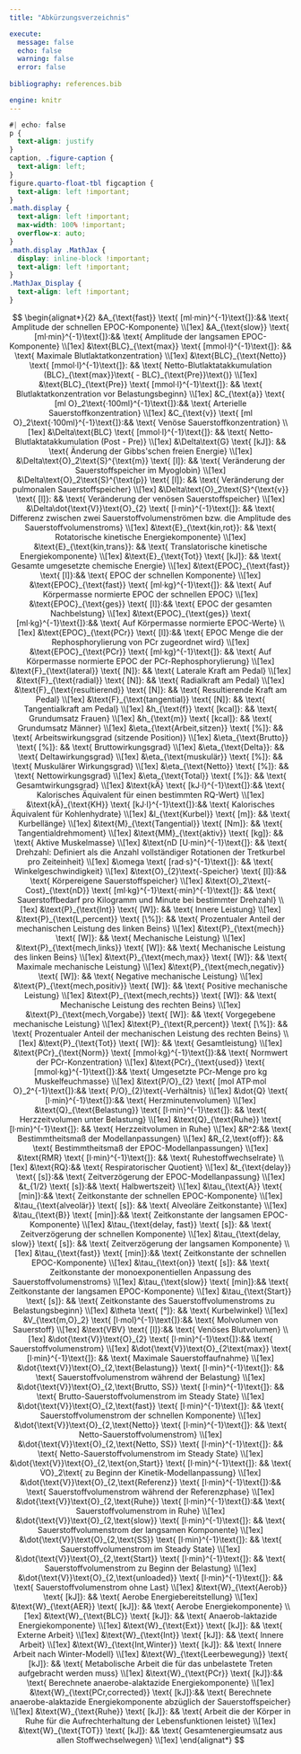 ```yaml
---
title: "Abkürzungsverzeichnis"

execute:
  message: false
  echo: false
  warning: false
  error: false
  
bibliography: references.bib

engine: knitr
---
```

```css
#| echo: false
p {
  text-align: justify
}
caption, .figure-caption {
  text-align: left;
}
figure.quarto-float-tbl figcaption {
  text-align: left !important;
}
.math.display {
  text-align: left !important;
  max-width: 100% !important;
  overflow-x: auto;
}
.math.display .MathJax {
  display: inline-block !important;
  text-align: left !important;
}
.MathJax_Display {
  text-align: left !important;
}

```

$$
\begin{alignat*}{2}
&A_{\text{fast}} \text{ [ml·min}^{-1}\text{]}:&& \text{ Amplitude der schnellen EPOC-Komponente} \\[1ex]
&A_{\text{slow}} \text{ [ml·min}^{-1}\text{]}:&& \text{ Amplitude der langsamen EPOC-Komponente} \\[1ex]
&\text{BLC}_{\text{max}} \text{ [mmol·l}^{-1}\text{]}: && \text{ Maximale Blutlaktatkonzentration} \\[1ex]
&\text{BLC}_{\text{Netto}} \text{ [mmol·l}^{-1}\text{]}: && \text{ Netto-Blutlaktatakkumulation (BLC}_{\text{max}}\text{ - BLC}_{\text{Pre}}\text{)} \\[1ex]
&\text{BLC}_{\text{Pre}} \text{ [mmol·l}^{-1}\text{]}: && \text{ Blutlaktatkonzentration vor Belastungsbeginn} \\[1ex]
&C_{\text{a}} \text{ [ml O}_2\text{·100ml}^{-1}\text{]}:&& \text{ Arterielle Sauerstoffkonzentration} \\[1ex]
&C_{\text{v}} \text{ [ml O}_2\text{·100ml}^{-1}\text{]}:&& \text{ Venöse Sauerstoffkonzentration} \\[1ex]
&\Delta\text{BLC} \text{ [mmol·l}^{-1}\text{]}: && \text{ Netto-Blutlaktatakkumulation (Post - Pre)} \\[1ex]
&\Delta\text{G} \text{ [kJ]}: && \text{ Änderung der Gibbs'schen freien Energie} \\[1ex]
&\Delta\text{O}_2\text{S}^{\text{m}} \text{ [l]}: && \text{ Veränderung der Sauerstoffspeicher im Myoglobin} \\[1ex]
&\Delta\text{O}_2\text{S}^{\text{p}} \text{ [l]}: && \text{ Veränderung der pulmonalen Sauerstoffspeicher} \\[1ex]
&\Delta\text{O}_2\text{S}^{\text{v}} \text{ [l]}: && \text{ Veränderung der venösen Sauerstoffspeicher} \\[1ex]
&\Delta\dot{\text{V}}\text{O}_{2} \text{ [l·min}^{-1}\text{]}: && \text{ Differenz zwischen zwei Sauerstoffvolumenströmen bzw. die Amplitude des Sauerstoffvolumenstroms} \\[1ex]
&\text{E}_{\text{kin,rot}}: && \text{ Rotatorische kinetische Energiekomponente} \\[1ex] 
&\text{E}_{\text{kin,trans}}: && \text{ Translatorische kinetische Energiekomponente} \\[1ex]
&\text{E}_{\text{Tot}} \text{ [kJ]}: && \text{ Gesamte umgesetzte chemische Energie} \\[1ex]
&\text{EPOC}_{\text{fast}} \text{ [l]}:&& \text{ EPOC der schnellen Komponente} \\[1ex]
&\text{EPOC}_{\text{fast}} \text{ [ml·kg}^{-1}\text{]}: && \text{ Auf Körpermasse normierte EPOC der schnellen EPOC} \\[1ex]
&\text{EPOC}_{\text{ges}} \text{ [l]}:&& \text{ EPOC der gesamten Nachbelstung} \\[1ex]
&\text{EPOC}_{\text{ges}} \text{ [ml·kg}^{-1}\text{]}:&& \text{ Auf Körpermasse normierte EPOC-Werte} \\[1ex]
&\text{EPOC}_{\text{PCr}} \text{ [l]}:&& \text{ EPOC Menge die der Rephosphorylierung von PCr zugeordnet wird} \\[1ex]
&\text{EPOC}_{\text{PCr}} \text{ [ml·kg}^{-1}\text{]}: && \text{ Auf Körpermasse normierte EPOC der PCr-Rephosphorylierung} \\[1ex]
&\text{F}_{\text{lateral}} \text{ [N]}: && \text{ Laterale Kraft am Pedal} \\[1ex]
&\text{F}_{\text{radial}} \text{ [N]}: && \text{ Radialkraft am Pedal} \\[1ex]
&\text{F}_{\text{resultierend}} \text{ [N]}: && \text{ Resultierende Kraft am Pedal} \\[1ex]
&\text{F}_{\text{tangential}} \text{ [N]}: && \text{ Tangentialkraft am Pedal} \\[1ex]
&h_{\text{f}} \text{ [kcal]}: && \text{ Grundumsatz Frauen} \\[1ex]
&h_{\text{m}} \text{ [kcal]}: && \text{ Grundumsatz Männer} \\[1ex]
&\eta_{\text{Arbeit,sitzen}} \text{ [%]}: && \text{ Arbeitswirkungsgrad (sitzende Position)} \\[1ex]
&\eta_{\text{Brutto}} \text{ [%]}: && \text{ Bruttowirkungsgrad} \\[1ex]
&\eta_{\text{Delta}}: && \text{ Deltawirkungsgrad} \\[1ex]
&\eta_{\text{muskulär}} \text{ [%]}: && \text{ Muskulärer Wirkungsgrad} \\[1ex]
&\eta_{\text{Netto}} \text{ [%]}: && \text{ Nettowirkungsgrad} \\[1ex]
&\eta_{\text{Total}} \text{ [%]}: && \text{ Gesamtwirkungsgrad} \\[1ex]
&\text{kÄ} \text{ [kJ·l}^{-1}\text{]}:&& \text{ Kalorisches Äquivalent für einen bestimmten RQ-Wert} \\[1ex]
&\text{kÄ}_{\text{KH}} \text{ [kJ·l}^{-1}\text{]}:&& \text{ Kalorisches Äquivalent für Kohlenhydrate} \\[1ex]
&l_{\text{Kurbel}} \text{ [m]}: && \text{ Kurbellänge} \\[1ex]
&\text{M}_{\text{Tangential}} \text{ [Nm]}: && \text{ Tangentialdrehmoment} \\[1ex]
&\text{MM}_{\text{aktiv}} \text{ [kg]}: && \text{ Aktive Muskelmasse} \\[1ex]
&\text{nD [U·min}^{-1}\text{]}: && \text{ Drehzahl: Definiert als die Anzahl vollständiger Rotationen der Tretkurbel pro Zeiteinheit} \\[1ex]
&\omega \text{ [rad·s}^{-1}\text{]}: && \text{ Winkelgeschwindigkeit} \\[1ex]
&\text{O}_{2}\text{-Speicher} \text{ [l]}:&& \text{ Körpereigene Sauerstoffspeicher} \\[1ex]
&\text{O}_2\text{-Cost}_{\text{nD}} \text{ [ml·kg}^{-1}\text{·min}^{-1}\text{]}: && \text{ Sauerstoffbedarf pro Kilogramm und Minute bei bestimmter Drehzahl} \\[1ex]
&\text{P}_{\text{Int}} \text{ [W]}: && \text{ Innere Leistung} \\[1ex]
&\text{P}_{\text{L,percent}} \text{ [\%]}: && \text{ Prozentualer Anteil der mechanischen Leistung des linken Beins} \\[1ex]
&\text{P}_{\text{mech}} \text{ [W]}: && \text{ Mechanische Leistung} \\[1ex]
&\text{P}_{\text{mech,links}} \text{ [W]}: && \text{ Mechanische Leistung des linken Beins} \\[1ex]
&\text{P}_{\text{mech,max}} \text{ [W]}: && \text{ Maximale mechanische Leistung} \\[1ex]
&\text{P}_{\text{mech,negativ}} \text{ [W]}: && \text{ Negative mechanische Leistung} \\[1ex]
&\text{P}_{\text{mech,positiv}} \text{ [W]}: && \text{ Positive mechanische Leistung} \\[1ex]
&\text{P}_{\text{mech,rechts}} \text{ [W]}: && \text{ Mechanische Leistung des rechten Beins} \\[1ex]
&\text{P}_{\text{mech,Vorgabe}} \text{ [W]}: && \text{ Vorgegebene mechanische Leistung} \\[1ex]
&\text{P}_{\text{R,percent}} \text{ [\%]}: && \text{ Prozentualer Anteil der mechanischen Leistung des rechten Beins} \\[1ex]
&\text{P}_{\text{Tot}} \text{ [W]}: && \text{ Gesamtleistung} \\[1ex]
&\text{PCr}_{\text{Norm}} \text{ [mmol·kg}^{-1}\text{]}:&& \text{ Normwert der PCr-Konzentration} \\[1ex]
&\text{PCr}_{\text{used}} \text{ [mmol·kg}^{-1}\text{]}:&& \text{ Umgesetzte PCr-Menge pro kg Muskelfeuchmasse} \\[1ex]
&\text{P/O}_{2} \text{ [mol ATP·mol O}_2^{-1}\text{]}:&& \text{ P/O}_{2}\text{-Verhältnis} \\[1ex] 
&\dot{Q} \text{ [l·min}^{-1}\text{]}:&& \text{ Herzminutenvolumen} \\[1ex]
&\text{Q}_{\text{Belastung}} \text{ [l·min}^{-1}\text{]}: && \text{ Herzzeitvolumen unter Belastung} \\[1ex]
&\text{Q}_{\text{Ruhe}} \text{ [l·min}^{-1}\text{]}: && \text{ Herzzeitvolumen in Ruhe} \\[1ex]
&R^2:&& \text{ Bestimmtheitsmaß der Modellanpassungen} \\[1ex]
&R_{2,\text{off}}: && \text{ Bestimmtheitsmaß der EPOC-Modellanpassungen} \\[1ex]
&\text{RMR} \text{ [l·min}^{-1}\text{]}: && \text{ Ruhestoffwechselrate} \\[1ex]
&\text{RQ}:&& \text{ Respiratorischer Quotient} \\[1ex]
&t_{\text{delay}} \text{ [s]}:&& \text{ Zeitverzögerung der EPOC-Modellanpassung} \\[1ex]
&t_{1/2} \text{ [s]}:&& \text{ Halbwertszeit} \\[1ex] 
&\tau_{\text{A}} \text{ [min]}:&& \text{ Zeitkonstante der schnellen EPOC-Komponente} \\[1ex]
&\tau_{\text{alveolär}} \text{ [s]}: && \text{ Alveoläre Zeitkonstante} \\[1ex]
&\tau_{\text{B}} \text{ [min]}:&& \text{ Zeitkonstante der langsamen EPOC-Komponente} \\[1ex]
&\tau_{\text{delay, fast}} \text{ [s]}: && \text{ Zeitverzögerung der schnellen Komponente} \\[1ex]
&\tau_{\text{delay, slow}} \text{ [s]}: && \text{ Zeitverzögerung der langsamen Komponente} \\[1ex]
&\tau_{\text{fast}} \text{ [min]}:&& \text{ Zeitkonstante der schnellen EPOC-Komponente} \\[1ex]
&\tau_{\text{on}} \text{ [s]}: && \text{ Zeitkonstante der monoexponentiellen Anpassung des Sauerstoffvolumenstroms} \\[1ex]
&\tau_{\text{slow}} \text{ [min]}:&& \text{ Zeitkonstante der langsamen EPOC-Komponente} \\[1ex]
&\tau_{\text{Start}} \text{ [s]}: && \text{ Zeitkonstante des Sauerstoffvolumenstroms zu Belastungsbeginn} \\[1ex]
&\theta \text{ [°]}: && \text{ Kurbelwinkel} \\[1ex]
&V_{\text{m,O}_2} \text{ [l·mol}^{-1}\text{]}:&& \text{ Molvolumen von Sauerstoff} \\[1ex]
&\text{VBV} \text{ [l]}:&& \text{ Venöses Blutvolumen} \\[1ex]
&\dot{\text{V}}\text{O}_{2} \text{ [l·min}^{-1}\text{]}:&& \text{ Sauerstoffvolumenstrom} \\[1ex]
&\dot{\text{V}}\text{O}_{2\text{max}} \text{ [l·min}^{-1}\text{]}: && \text{ Maximale Sauerstoffaufnahme} \\[1ex]
&\dot{\text{V}}\text{O}_{2,\text{Belastung}} \text{ [l·min}^{-1}\text{]}: && \text{ Sauerstoffvolumenstrom während der Belastung} \\[1ex]
&\dot{\text{V}}\text{O}_{2,\text{Brutto, SS}} \text{ [l·min}^{-1}\text{]}: && \text{ Brutto-Sauerstoffvolumenstrom im Steady State} \\[1ex]
&\dot{\text{V}}\text{O}_{2,\text{fast}} \text{ [l·min}^{-1}\text{]}: && \text{ Sauerstoffvolumenstrom der schnellen Komponente} \\[1ex]
&\dot{\text{V}}\text{O}_{2,\text{Netto}} \text{ [l·min}^{-1}\text{]}: && \text{ Netto-Sauerstoffvolumenstrom} \\[1ex]
&\dot{\text{V}}\text{O}_{2,\text{Netto, SS}} \text{ [l·min}^{-1}\text{]}: && \text{ Netto-Sauerstoffvolumenstrom im Steady State} \\[1ex]
&\dot{\text{V}}\text{O}_{2,\text{on,Start}} \text{ [l·min}^{-1}\text{]}: && \text{ V̇O}_2\text{ zu Beginn der Kinetik-Modellanpassung} \\[1ex]
&\dot{\text{V}}\text{O}_{2,\text{Referenz}} \text{ [l·min}^{-1}\text{]}:&& \text{ Sauerstoffvolumenstrom während der Referenzphase} \\[1ex]
&\dot{\text{V}}\text{O}_{2,\text{Ruhe}} \text{ [l·min}^{-1}\text{]}:&& \text{ Sauerstoffvolumenstrom in Ruhe} \\[1ex]
&\dot{\text{V}}\text{O}_{2,\text{slow}} \text{ [l·min}^{-1}\text{]}: && \text{ Sauerstoffvolumenstrom der langsamen Komponente} \\[1ex]
&\dot{\text{V}}\text{O}_{2,\text{SS}} \text{ [l·min}^{-1}\text{]}: && \text{ Sauerstoffvolumenstrom im Steady State} \\[1ex]
&\dot{\text{V}}\text{O}_{2,\text{Start}} \text{ [l·min}^{-1}\text{]}: && \text{ Sauerstoffvolumenstrom zu Beginn der Belastung} \\[1ex]
&\dot{\text{V}}\text{O}_{2,\text{unloaded}} \text{ [l·min}^{-1}\text{]}: && \text{ Sauerstoffvolumenstrom ohne Last} \\[1ex]
&\text{W}_{\text{Aerob}} \text{ [kJ]}: && \text{ Aerobe Energiebereitstellung} \\[1ex]
&\text{W}_{\text{AER}} \text{ [kJ]}: && \text{ Aerobe Energiekomponente} \\[1ex]
&\text{W}_{\text{BLC}} \text{ [kJ]}: && \text{ Anaerob-laktazide Energiekomponente} \\[1ex]
&\text{W}_{\text{Ext}} \text{ [kJ]}: && \text{ Externe Arbeit} \\[1ex]
&\text{W}_{\text{Int}} \text{ [kJ]}: && \text{ Innere Arbeit} \\[1ex]
&\text{W}_{\text{Int,Winter}} \text{ [kJ]}: && \text{ Innere Arbeit nach Winter-Modell} \\[1ex]
&\text{W}_{\text{Leerbewegung}} \text{ [kJ]}: && \text{ Metabolische Arbeit die für das unbelastete Treten aufgebracht werden muss} \\[1ex]
&\text{W}_{\text{PCr}} \text{ [kJ]}:&& \text{ Berechnete anaerobe-alaktazide Energiekomponente} \\[1ex]
&\text{W}_{\text{PCr,corrected}} \text{ [kJ]}:&& \text{ Berechnete anaerobe-alaktazide Energiekomponente abzüglich der Sauerstoffspeicher} \\[1ex]
&\text{W}_{\text{Ruhe}} \text{ [kJ]}: && \text{ Arbeit die der Körper in Ruhe für die Aufrechterhaltung der Lebensfunktionen leistet} \\[1ex]
&\text{W}_{\text{TOT}} \text{ [kJ]}: && \text{ Gesamtenergieumsatz aus allen Stoffwechselwegen} \\[1ex]
\end{alignat*}
$$






::: {#refs}
:::
